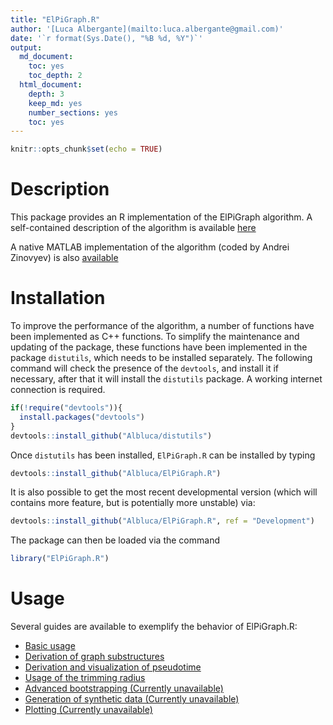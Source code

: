 ```yaml
---
title: "ElPiGraph.R"
author: '[Luca Albergante](mailto:luca.albergante@gmail.com)'
date: '`r format(Sys.Date(), "%B %d, %Y")`'
output:
  md_document:
    toc: yes
    toc_depth: 2
  html_document:
    depth: 3
    keep_md: yes
    number_sections: yes
    toc: yes
---
```


```r
knitr::opts_chunk$set(echo = TRUE)
```

# Description

This package provides an R implementation of the ElPiGraph algorithm. A self-contained description of the algorithm is available [here](https://github.com/auranic/Elastic-principal-graphs/blob/master/ElPiGraph_Methods.pdf)

A native MATLAB implementation of the algorithm (coded by Andrei Zinovyev) is also [available](https://github.com/auranic/Elastic-principal-graphs)

# Installation

To improve the performance of the algorithm, a number of functions have been implemented as C++ functions. To simplify the maintenance and updating of the package, these functions have been implemented in the package `distutils`, which needs to be installed separately. The following command will check the presence of the `devtools`, and install it if necessary, after that it will install the `distutils` package. A working internet connection is required.

```r
if(!require("devtools")){
  install.packages("devtools")
}
devtools::install_github("Albluca/distutils")  
```

Once `distutils` has been installed, `ElPiGraph.R` can be installed by typing 

```r
devtools::install_github("Albluca/ElPiGraph.R")
```

It is also possible to get the most recent developmental version (which will contains more feature, but is potentially more unstable) via:

```r
devtools::install_github("Albluca/ElPiGraph.R", ref = "Development")
```

The package can then be loaded via the command

```r
library("ElPiGraph.R")
```

# Usage

Several guides are available to exemplify the behavior of ElPiGraph.R:

* [Basic usage](guides/base.md)
* [Derivation of graph substructures](guides/struct.md)
* [Derivation and visualization of pseudotime](guides/pseudo.md)
* [Usage of the trimming radius](guides/trim.md)
* [Advanced bootstrapping (Currently unavailable)](guides/boot.md)
* [Generation of synthetic data (Currently unavailable)](guides/synth.md)
* [Plotting (Currently unavailable)](guides/plotting.md)
